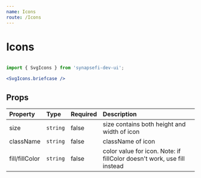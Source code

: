 ```yaml
---
name: Icons
route: /Icons
---
```


# Icons


<Icons />

```jsx

import { SvgIcons } from 'synapsefi-dev-ui';

<SvgIcons.briefcase />

```
## Props

| Property       | Type             | Required | Description |
| :-------       | :---             | :------- | :---------- |
| size           | `string`         | false    | size contains both height and width of icon|
| className      | `string`         | false    | className of icon |
| fill/fillColor | `string`         | false    | color value for icon. Note: if fillColor doesn't work, use fill instead |
